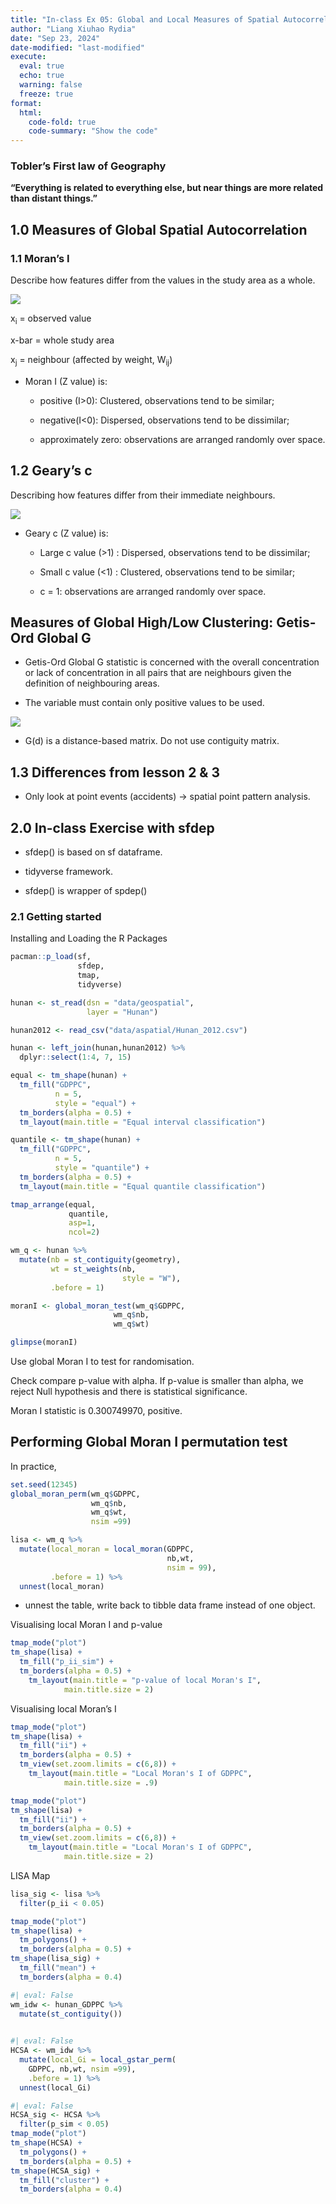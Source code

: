 ```yaml
---
title: "In-class Ex 05: Global and Local Measures of Spatial Autocorrelation:sfdep methods"
author: "Liang Xiuhao Rydia"
date: "Sep 23, 2024"
date-modified: "last-modified"
execute:
  eval: true
  echo: true
  warning: false
  freeze: true
format: 
  html:
    code-fold: true
    code-summary: "Show the code"
---
```


### Tobler’s First law of Geography

**"Everything is related to everything else, but near things are more related than distant things."**

## 1.0 Measures of Global Spatial Autocorrelation

### 1.1 Moran’s I

Describe how features differ from the values in the study area as a whole.

![](images/clipboard-697053390.png)

x~i~ = observed value

x-bar = whole study area

x~j~ = neighbour (affected by weight, W~ij~)

-   Moran I (Z value) is:

    -   positive (I\>0): Clustered, observations tend to be similar;

    -   negative(I\<0): Dispersed, observations tend to be dissimilar;

    -   approximately zero: observations are arranged randomly over space.

## 1.2 Geary’s c

Describing how features differ from their immediate neighbours.

![](images/clipboard-1913619110.png)

-   Geary c (Z value) is:

    -   Large c value (\>1) : Dispersed, observations tend to be dissimilar;

    -   Small c value (\<1) : Clustered, observations tend to be similar;

    -   c = 1: observations are arranged randomly over space.

## Measures of Global High/Low Clustering: Getis-Ord Global G

-   Getis-Ord Global G statistic is concerned with the overall concentration or lack of concentration in all pairs that are neighbours given the definition of neighbouring areas.

-   The variable must contain only positive values to be used.

![](images/clipboard-3148702620.png)

-   G(d) is a distance-based matrix. Do not use contiguity matrix.

## 1.3 Differences from lesson 2 & 3

-   Only look at point events (accidents) -\> spatial point pattern analysis.

## 2.0 In-class Exercise with sfdep

-   sfdep() is based on sf dataframe.

-   tidyverse framework.

-   sfdep() is wrapper of spdep()

### 2.1 Getting started

Installing and Loading the R Packages

```r
pacman::p_load(sf,
               sfdep,
               tmap,
               tidyverse)
```

```r
hunan <- st_read(dsn = "data/geospatial", 
                 layer = "Hunan")
```

```r
hunan2012 <- read_csv("data/aspatial/Hunan_2012.csv")
```

```r
hunan <- left_join(hunan,hunan2012) %>%
  dplyr::select(1:4, 7, 15)
```

```r
equal <- tm_shape(hunan) +
  tm_fill("GDPPC",
          n = 5,
          style = "equal") +
  tm_borders(alpha = 0.5) +
  tm_layout(main.title = "Equal interval classification")

quantile <- tm_shape(hunan) +
  tm_fill("GDPPC",
          n = 5,
          style = "quantile") +
  tm_borders(alpha = 0.5) +
  tm_layout(main.title = "Equal quantile classification")

tmap_arrange(equal, 
             quantile, 
             asp=1, 
             ncol=2)
```

```r
wm_q <- hunan %>% 
  mutate(nb = st_contiguity(geometry),
         wt = st_weights(nb,
                         style = "W"),
         .before = 1)
```

```r
moranI <- global_moran_test(wm_q$GDPPC,
                       wm_q$nb,
                       wm_q$wt)

glimpse(moranI)
```

Use global Moran I to test for randomisation.

Check compare p-value with alpha. If p-value is smaller than alpha, we reject Null hypothesis and there is statistical significance.

Moran I statistic is 0.300749970, positive.

## Performing Global Moran I permutation test

In practice,

```r
set.seed(12345)
global_moran_perm(wm_q$GDPPC,
                  wm_q$nb,
                  wm_q$wt,
                  nsim =99)
```

```r
lisa <- wm_q %>% 
  mutate(local_moran = local_moran(GDPPC,
                                   nb,wt,
                                   nsim = 99),
         .before = 1) %>% 
  unnest(local_moran)
```

-   unnest the table, write back to tibble data frame instead of one object.

Visualising local Moran I and p-value

```r
tmap_mode("plot")
tm_shape(lisa) +
  tm_fill("p_ii_sim") +
  tm_borders(alpha = 0.5) +
    tm_layout(main.title = "p-value of local Moran's I",
            main.title.size = 2)
```

Visualising local Moran's I

```r
tmap_mode("plot")
tm_shape(lisa) +
  tm_fill("ii") +
  tm_borders(alpha = 0.5) +
  tm_view(set.zoom.limits = c(6,8)) +
    tm_layout(main.title = "Local Moran's I of GDPPC",
            main.title.size = .9)
```

```r
tmap_mode("plot")
tm_shape(lisa) +
  tm_fill("ii") +
  tm_borders(alpha = 0.5) +
  tm_view(set.zoom.limits = c(6,8)) +
    tm_layout(main.title = "Local Moran's I of GDPPC",
            main.title.size = 2)
```

LISA Map

```r
lisa_sig <- lisa %>% 
  filter(p_ii < 0.05)

tmap_mode("plot")
tm_shape(lisa) +
  tm_polygons() +
  tm_borders(alpha = 0.5) +
tm_shape(lisa_sig) +
  tm_fill("mean") +
  tm_borders(alpha = 0.4)
```

```r
#| eval: False
wm_idw <- hunan_GDPPC %>% 
  mutate(st_contiguity())
  
```

```r
#| eval: False
HCSA <- wm_idw %>% 
  mutate(local_Gi = local_gstar_perm(
    GDPPC, nb,wt, nsim =99),
    .before = 1) %>% 
  unnest(local_Gi)
```

```r
#| eval: False
HCSA_sig <- HCSA %>% 
  filter(p_sim < 0.05)
tmap_mode("plot")
tm_shape(HCSA) +
  tm_polygons() +
  tm_borders(alpha = 0.5) +
tm_shape(HCSA_sig) +
  tm_fill("cluster") +
  tm_borders(alpha = 0.4)
```
